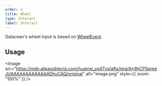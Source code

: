 ```yaml
---
order: 3
title: Wheel
type: Interact
label: Interact
---
```


Galacean's wheel input is based on [WheelEvent](https://www.w3.org/TR/uievents/#interface-wheelevent).

## Usage

<Image src="https://mdn.alipayobjects.com/huamei_yo47yq/afts/img/A*9hCPSpreeJUAAAAAAAAAAAAADhuCAQ/original" alt="image.png" style={{ zoom: "100%" }} />
